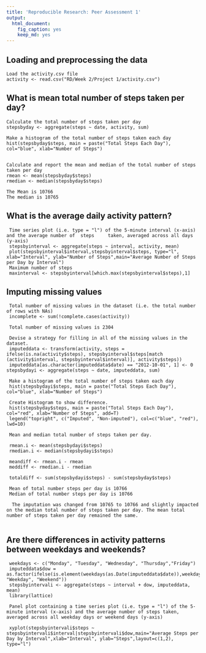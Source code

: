 ```yaml
---
title: 'Reproducible Research: Peer Assessment 1'
output:
  html_document:
    fig_caption: yes
    keep_md: yes
---
```


## Loading and preprocessing the data

    Load the activity.csv file
    activity <- read.csv("RD/Week 2/Project 1/activity.csv")

## What is mean total number of steps taken per day?

    Calculate the total number of steps taken per day
    stepsbyday <- aggregate(steps ~ date, activity, sum)
    
    Make a histogram of the total number of steps taken each day
    hist(stepsbyday$steps, main = paste("Total Steps Each Day"), col="blue", xlab="Number of Steps")
    
    
    Calculate and report the mean and median of the total number of steps taken per day    
    rmean <- mean(stepsbyday$steps)
    rmedian <- median(stepsbyday$steps)
    
    The Mean is 10766
    The median is 10765

## What is the average daily activity pattern?

     Time series plot (i.e. type = "l") of the 5-minute interval (x-axis) and the average number of  steps     taken, averaged across all days (y-axis)
     stepsbyinterval <- aggregate(steps ~ interval, activity, mean)
     plot(stepsbyinterval$interval,stepsbyinterval$steps, type="l", xlab="Interval", ylab="Number of Steps",main="Average Number of Steps per Day by Interval")
     Maximum number of steps 
     maxinterval <- stepsbyinterval[which.max(stepsbyinterval$steps),1]


## Imputing missing values

     Total number of missing values in the dataset (i.e. the total number of rows with NAs)
     incomplete <- sum(!complete.cases(activity))
     
     Total number of missing values is 2304
    
     Devise a strategy for filling in all of the missing values in the dataset.
     imputeddata <- transform(activity, steps = ifelse(is.na(activity$steps), stepsbyinterval$steps[match (activity$interval, stepsbyinterval$interval)], activity$steps))
     imputeddata[as.character(imputeddata$date) == "2012-10-01", 1] <- 0
    stepsbydayi <- aggregate(steps ~ date, imputeddata, sum)

     Make a histogram of the total number of steps taken each day
     hist(stepsbydayi$steps, main = paste("Total Steps Each Day"), col="blue", xlab="Number of Steps")

     Create Histogram to show difference. 
     hist(stepsbyday$steps, main = paste("Total Steps Each Day"), col="red", xlab="Number of Steps", add=T)
     legend("topright", c("Imputed", "Non-imputed"), col=c("blue", "red"), lwd=10)

     Mean and median total number of steps taken per day. 

     rmean.i <- mean(stepsbydayi$steps)
     rmedian.i <- median(stepsbydayi$steps)

     meandiff <- rmean.i - rmean
     meddiff <- rmedian.i - rmedian

     totaldiff <- sum(stepsbydayi$steps) - sum(stepsbyday$steps)
         
     Mean of total number steps per day is 10766
     Median of total number steps per day is 10766

      The imputation was changed from 10765 to 10766 and slightly impacted on the median total number of steps taken per day. The mean total number of steps taken per day remained the same.
     

## Are there differences in activity patterns between weekdays and weekends?

     weekdays <- c("Monday", "Tuesday", "Wednesday", "Thursday","Friday")
     imputeddata$dow = as.factor(ifelse(is.element(weekdays(as.Date(imputeddata$date)),weekdays), "Weekday", "Weekend"))
     stepsbyintervali <- aggregate(steps ~ interval + dow, imputeddata, mean)
     library(lattice)

     Panel plot containing a time series plot (i.e. type = "l") of the 5-minute interval (x-axis) and the average number of steps taken, averaged across all weekday days or weekend days (y-axis)

     xyplot(stepsbyintervali$steps ~ stepsbyintervali$interval|stepsbyintervali$dow,main="Average Steps per Day by Interval",xlab="Interval", ylab="Steps",layout=c(1,2), type="l")




